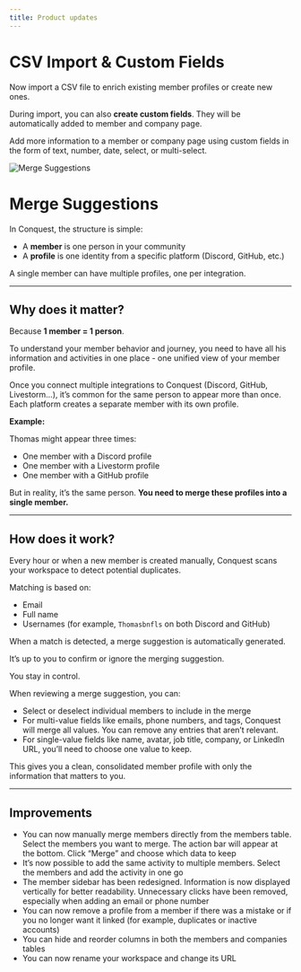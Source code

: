 ```yaml
---
title: Product updates
---
```


<Update label="2025-06-13">

# CSV Import & Custom Fields 

Now import a CSV file to enrich existing member profiles or create new ones.

During import, you can also **create custom fields**. They will be automatically added to member and company page.

Add more information to a member or company page using custom fields in the form of text, number, date, select, or multi-select.


</Update>

<Update label="2025-04-15">

<Frame>
    <img src="./images/changelog/merge.png"  alt="Merge Suggestions" />
</Frame>

<br/>

# Merge Suggestions

In Conquest, the structure is simple:

- A **member** is one person in your community
- A **profile** is one identity from a specific platform (Discord, GitHub, etc.)

A single member can have multiple profiles, one per integration.

---

## Why does it matter?

Because **1 member = 1 person**.

To understand your member behavior and journey, you need to have all his information and activities in one place - one unified view of your member profile. 

Once you connect multiple integrations to Conquest (Discord, GitHub, Livestorm...), it’s common for the same person to appear more than once. Each platform creates a separate member with its own profile.

**Example:**

Thomas might appear three times:

- One member with a Discord profile
- One member with a Livestorm profile
- One member with a GitHub profile

But in reality, it’s the same person. **You need to merge these profiles into a single member.**

---

## How does it work?

Every hour or when a new member is created manually, Conquest scans your workspace to detect potential duplicates.

Matching is based on:

- Email
- Full name
- Usernames (for example, `Thomasbnfls` on both Discord and GitHub)

When a match is detected, a merge suggestion is automatically generated.

It’s up to you to confirm or ignore the merging suggestion.

You stay in control. 

When reviewing a merge suggestion, you can:

- Select or deselect individual members to include in the merge
- For multi-value fields like emails, phone numbers, and tags, Conquest will merge all values. You can remove any entries that aren’t relevant.
- For single-value fields like name, avatar, job title, company, or LinkedIn URL, you’ll need to choose one value to keep.

This gives you a clean, consolidated member profile with only the information that matters to you.

---

## Improvements

- You can now manually merge members directly from the members table. Select the members you want to merge. The action bar will appear at the bottom. Click “Merge” and choose which data to keep
- It’s now possible to add the same activity to multiple members. Select the members and add the activity in one go
- The member sidebar has been redesigned. Information is now displayed vertically for better readability. Unnecessary clicks have been removed, especially when adding an email or phone number
- You can now remove a profile from a member if there was a mistake or if you no longer want it linked (for example, duplicates or inactive accounts)
- You can hide and reorder columns in both the members and companies tables
- You can now rename your workspace and change its URL

</Update>